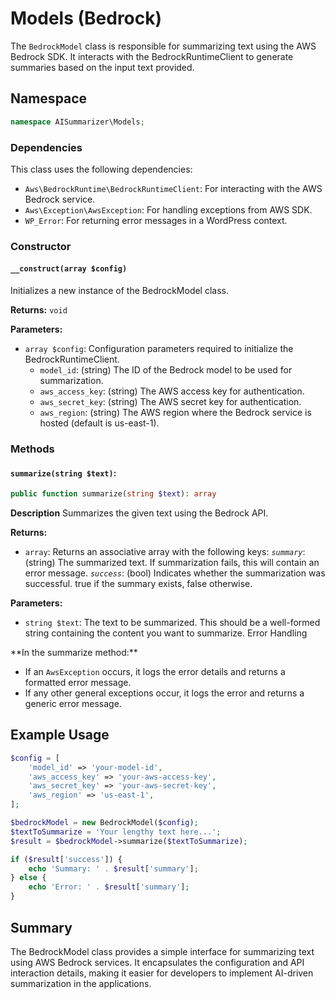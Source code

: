 
# Models (Bedrock)

The `BedrockModel` class is responsible for summarizing text using the AWS Bedrock SDK. It interacts with the BedrockRuntimeClient to generate summaries based on the input text provided.

## Namespace

```php
namespace AISummarizer\Models;
```

### Dependencies

This class uses the following dependencies:

-   `Aws\BedrockRuntime\BedrockRuntimeClient`: For interacting with the AWS Bedrock service.
-   `Aws\Exception\AwsException`: For handling exceptions from AWS SDK.
-   `WP_Error`: For returning error messages in a WordPress context.

### Constructor

#### `__construct(array $config)`

Initializes a new instance of the BedrockModel class.

**Returns:** `void`

**Parameters:**

-   `array $config`: Configuration parameters required to initialize the BedrockRuntimeClient.
    -   `model_id`: (string) The ID of the Bedrock model to be used for summarization.
    -   `aws_access_key`: (string) The AWS access key for authentication.
    -   `aws_secret_key`: (string) The AWS secret key for authentication.
    -   `aws_region`: (string) The AWS region where the Bedrock service is hosted (default is us-east-1).

### Methods

#### `summarize(string $text)`:

```php
public function summarize(string $text): array
```

**Description**
Summarizes the given text using the Bedrock API.

**Returns:**

-   `array`: Returns an associative array with the following keys:
    _`summary`_: (string) The summarized text. If summarization fails, this will contain an error message.
    _`success`_: (bool) Indicates whether the summarization was successful. true if the summary exists, false otherwise.

**Parameters:**

-   `string $text`: The text to be summarized. This should be a well-formed string containing the content you want to summarize.
    Error Handling

<Callout type="info">
**In the summarize method:**

-   If an `AwsException` occurs, it logs the error details and returns a formatted error message.
-   If any other general exceptions occur, it logs the error and returns a generic error message.

</Callout>

## Example Usage

```php
$config = [
    'model_id' => 'your-model-id',
    'aws_access_key' => 'your-aws-access-key',
    'aws_secret_key' => 'your-aws-secret-key',
    'aws_region' => 'us-east-1',
];

$bedrockModel = new BedrockModel($config);
$textToSummarize = 'Your lengthy text here...';
$result = $bedrockModel->summarize($textToSummarize);

if ($result['success']) {
    echo 'Summary: ' . $result['summary'];
} else {
    echo 'Error: ' . $result['summary'];
}
```

## Summary

The BedrockModel class provides a simple interface for summarizing text using AWS Bedrock services. It encapsulates the configuration and API interaction details, making it easier for developers to implement AI-driven summarization in the applications.
